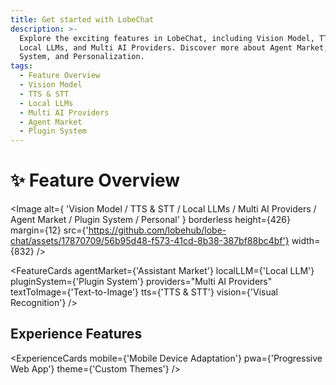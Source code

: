```yaml
---
title: Get started with LobeChat
description: >-
  Explore the exciting features in LobeChat, including Vision Model, TTS & STT,
  Local LLMs, and Multi AI Providers. Discover more about Agent Market, Plugin
  System, and Personalization.
tags:
  - Feature Overview
  - Vision Model
  - TTS & STT
  - Local LLMs
  - Multi AI Providers
  - Agent Market
  - Plugin System
---
```


# ✨ Feature Overview

<Image
  alt={
    'Vision Model / TTS & STT / Local LLMs / Multi AI Providers / Agent Market / Plugin System / Personal'
  }
  borderless
  height={426}
  margin={12}
  src={'https://github.com/lobehub/lobe-chat/assets/17870709/56b95d48-f573-41cd-8b38-387bf88bc4bf'}
  width={832}
/>

<FeatureCards
  agentMarket={'Assistant Market'}
  localLLM={'Local LLM'}
  pluginSystem={'Plugin System'}
  providers="Multi AI Providers"
  textToImage={'Text-to-Image'}
  tts={'TTS & STT'}
  vision={'Visual Recognition'}
/>

## Experience Features

<ExperienceCards
  mobile={'Mobile Device Adaptation'}
  pwa={'Progressive Web App'}
  theme={'Custom Themes'}
/>

